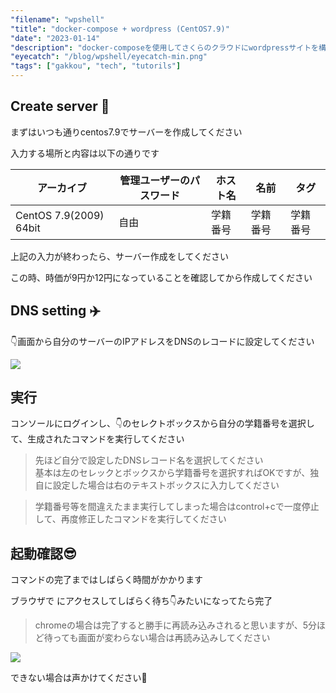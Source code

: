 ```yaml
---
"filename": "wpshell"
"title": "docker-compose + wordpress (CentOS7.9)"
"date": "2023-01-14"
"description": "docker-composeを使用してさくらのクラウドにwordpressサイトを構築する手順書です"
"eyecatch": "/blog/wpshell/eyecatch-min.png"
"tags": ["gakkou", "tech", "tutorils"]
---
```


## Create server 🍭
まずはいつも通りcentos7.9でサーバーを作成してください

入力する場所と内容は以下の通りです

|アーカイブ|管理ユーザーのパスワード|ホスト名|名前|タグ|
| - | - | - | - | - |
|CentOS 7.9(2009) 64bit|自由|学籍番号|学籍番号|学籍番号|

上記の入力が終わったら、サーバー作成をしてください

この時、時価が9円か12円になっていることを確認してから作成してください

## DNS setting ✈️
👇画面から自分のサーバーのIPアドレスをDNSのレコードに設定してください

![](/blog/wpshell/1-min.png)

## 実行

コンソールにログインし、👇のセレクトボックスから自分の学籍番号を選択して、生成されたコマンドを実行してください

> 先ほど自分で設定したDNSレコード名を選択してください<br />基本は左のセレックとボックスから学籍番号を選択すればOKですが、独自に設定した場合は右のテキストボックスに入力してください

<Wpshell />

> 学籍番号等を間違えたまま実行してしまった場合はcontrol+cで一度停止して、再度修正したコマンドを実行してください

## 起動確認😎

コマンドの完了まではしばらく時間がかかります

ブラウザで <Wpshell2 /> にアクセスしてしばらく待ち👇みたいになってたら完了

> chromeの場合は完了すると勝手に再読み込みされると思いますが、5分ほど待っても画面が変わらない場合は再読み込みしてください

![](/blog/wpshell/2-min.png)

できない場合は声かけてください🙏
